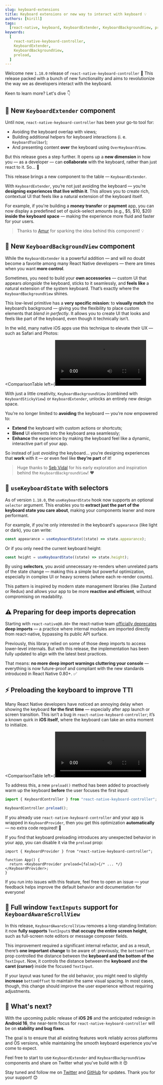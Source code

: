 ```yaml
---
slug: keyboard-extensions
title: Keyboard extensions or new way to interact with keyboard 💡
authors: [kirill]
tags:
  [react-native, keyboard, KeyboardExtender, KeyboardBackgroundView, preload]
keywords:
  [
    react-native-keyboard-controller,
    KeyboardExtender,
    KeyboardBackgroundView,
    preload,
  ]
---
```


Welcome new `1.18.0` release of `react-native-keyboard-controller` 🎉 This release packed with a bunch of new functionality and aims to revolutionize the way we as developers interact with the keyboard.

Keen to learn more? Let's dive 👇

<!-- truncate -->

## 🧩 New `KeyboardExtender` component

Until now, `react-native-keyboard-controller` has been your go-to tool for:

- Avoiding the keyboard overlap with views;
- Building additional helpers for keyboard interactions (i. e. `KeyboardToolbar`);
- And presenting content **over** the keyboard using `OverKeyboardView`.

But this release goes a step further. It opens up a **new dimension** in how you — as a developer — can **collaborate** with the keyboard, rather than just react to it. So... 🥁

This release brings a new component to the table — `KeyboardExtender`.


<div style={{ display: "flex", justifyContent: "center", marginBottom: 20 }}>
  <Lottie
    className="lottie"
    animationData={KeyboardExtender}
    style={{ width: 400, height: 400 }}
    loop
  />
</div>

With `KeyboardExtender`, you’re not just avoiding the keyboard — you’re **designing experiences that live within it**. This allows you to create rich, contextual UI that feels like a natural extension of the keyboard itself.

For example, if you're building a **money transfer** or **payment** app, you can now display a predefined set of quick-select amounts (e.g., $5, $10, $20) **inside the keyboard space** — making the experience more fluid and faster for your users.

> Thanks to [Amur](https://github.com/Amurmurmur) for sparking the idea behind this component! 💡

## 🎨 New `KeyboardBackgroundView` component

While the `KeyboardExtender` is a powerful addition — and will no doubt become a favorite among many React Native developers — there are times when you want **more control**.

Sometimes, you need to build your **own accessories** — custom UI that appears _alongside_ the keyboard, sticks to it seamlessly, and **feels like** a natural extension of the system keyboard. That’s exactly where the `KeyboardBackgroundView` shines.


<div style={{ display: "flex", justifyContent: "center", marginBottom: 20 }}>
  <Lottie
    className="lottie"
    animationData={KeyboardBackgroundView}
    style={{ width: 400, height: 400 }}
    loop
  />
</div>

This low-level primitive has a **very specific mission**: to **visually match** the keyboard’s background — giving you the flexibility to place custom elements that _blend in perfectly_. It allows you to create UI that looks and feels like part of the keyboard, even though it technically isn’t.

In the wild, many native iOS apps use this technique to elevate their UX — such as Safari and Photos:


<ComparisonTable
  left={<Video src="/video/safari.mp4" width={51} />}
  right={<Video src="/video/photos-app.mp4" width={50} />}
  leftText={<i>iOS Safari app.</i>}
  rightText={<i>iOS Photos app.</i>}
/>

With just a little creativity, `KeyboardBackgroundView` (combined with `KeyboardStickyView`) or `KeyboardExtender`, unlocks an entirely new design space.

You’re no longer limited to **avoiding** the keyboard — you’re now empowered to:

- **Extend** the keyboard with custom actions or shortcuts;
- **Blend** UI elements into the keyboard area seamlessly;
- **Enhance** the experience by making the keyboard feel like a dynamic, interactive part of your app.

So instead of just _avoiding_ the keyboard... you’re designing experiences that **work** with it — or even feel like **they’re part** of it!

> Huge thanks to [Seb Vidal](https://github.com/sebjvidal) for his early exploration and inspiration behind the `KeyboardBackgroundView`! ❤️

## 🚀 `useKeyboardState` with selectors

As of version `1.18.0`, the `useKeyboardState` hook now supports an optional `selector` argument. This enables you to **extract just the part of the keyboard state you care about**, making your components leaner and more performant.

For example, if you're only interested in the keyboard's `appearance` (like light or dark), you can write:

```ts
const appearance = useKeyboardState((state) => state.appearance);
```

Or if you only need the current keyboard height:

```ts
const height = useKeyboardState((state) => state.height);
```

By using **selectors**, you avoid unnecessary re-renders when unrelated parts of the state change — making this a simple but powerful optimization, especially in complex UI or heavy screens (where each re-render counts).

This pattern is inspired by modern state management libraries (like Zustand or Redux) and allows your app to be more **reactive and efficient**, without compromising on readability.

## ⚠️ Preparing for deep imports deprecation

Starting with `react-native@0.80+` the react-native team [officially deprecates](https://github.com/react-native-community/discussions-and-proposals/discussions/893) **deep imports** — a practice where internal modules are imported directly from react-native, bypassing its public API surface.

Previously, this library relied on some of those deep imports to access lower-level internals. But with this release, the implementation has been fully updated to align with the latest best practices.

That means: **no more deep import warnings cluttering your console** — everything is now future-proof and compliant with the new standards introduced in React Native 0.80+. ✅

## ⚡ Preloading the keyboard to improve TTI

Many React Native developers have noticed an annoying delay when showing the keyboard **for the first time** — especially after app launch or screen transition. This isn’t a bug in `react-native-keyboard-controller`; it’s a known quirk in **iOS itself**, where the keyboard can take an extra moment to initialize.

<ComparisonTable
  left={<Video src="/video/keyboard-without-preload.mp4" width={65} />}
  right={<Video src="/video/keyboard-with-preload.mp4" width={65} />}
  leftText={<i>The keyboard appears after a significant delay</i>}
  rightText={<i>The keyboard appears instantly</i>}
/>

To address this, a new `preload()` method has been added to proactively warm up the keyboard **before** the user focuses the first input:

```ts
import { KeyboardController } from "react-native-keyboard-controller";

KeyboardController.preload();
```

If you already use `react-native-keyboard-controller` and your app is wrapped in `KeyboardProvider`, then you get this optimization **automatically** — no extra code required! 🎉

If you find that keyboard preloading introduces any unexpected behavior in your app, you can disable it via the `preload` prop:

```tsx
import { KeyboardProvider } from "react-native-keyboard-controller";

function App() {
  return <KeyboardProvider preload={false}>{/* ... */}</KeyboardProvider>;
}
```

If you run into issues with this feature, feel free to open an issue — your feedback helps improve the default behavior and documentation for everyone!

## 📜 Full window `TextInputs` support for `KeyboardAwareScrollView`

In this release, `KeyboardAwareScrollView` removes a long-standing limitation: it now **fully supports** `TextInput`s **that occupy the entire screen height**, such as full-screen note editors or message composer fields.

This improvement required a significant internal refactor, and as a result, there’s **one important change** to be aware of: previously, the `bottomOffset` prop controlled the distance between the **keyboard and the bottom of the** `TextInput`. Now, it controls the distance between the **keyboard** and **the caret (cursor)** inside the focused `TextInput`.

If your layout was tuned for the old behavior, you might need to slightly **increase** `bottomOffset` to maintain the same visual spacing. In most cases, though, this change should improve the user experience without requiring adjustments.

## 🤔 What's next?

With the upcoming public release of **iOS 26** and the anticipated redesign in **Android 16**, the near-term focus for `react-native-keyboard-controller` will be on **stability and bug fixes**.

The goal is to ensure that all existing features work reliably across platforms and OS versions, while maintaining the smooth keyboard experience you've come to expect.

Feel free to start to use `KeyboardExtender` and `KeyboardBackgroundView` components and share on Twitter what you've build with it 😍

Stay tuned and follow me on [Twitter](https://twitter.com/ziusko) and [GitHub](https://github.com/kirillzyusko) for updates. Thank you for your support! 😊
